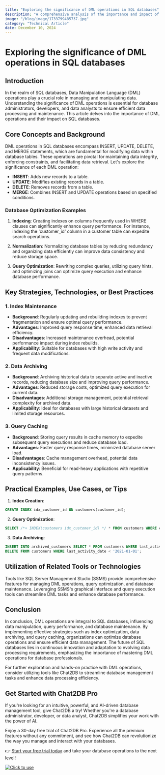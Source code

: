 ```yaml
---
title: "Exploring the significance of DML operations in SQL databases"
description: "A comprehensive analysis of the importance and impact of Data Manipulation Language (DML) operations in SQL databases."
image: "/blog/image/1733799485737.jpg"
category: "Technical Article"
date: December 10, 2024
---
```


# Exploring the significance of DML operations in SQL databases


<Authors date="December 10, 2024">
  <Author name="Rowan Hill" link="https://chat2db.ai" />
</Authors>

## Introduction

In the realm of SQL databases, Data Manipulation Language (DML) operations play a crucial role in managing and manipulating data. Understanding the significance of DML operations is essential for database administrators, developers, and data analysts to ensure efficient data processing and maintenance. This article delves into the importance of DML operations and their impact on SQL databases.

## Core Concepts and Background

DML operations in SQL databases encompass INSERT, UPDATE, DELETE, and MERGE statements, which are fundamental for modifying data within database tables. These operations are pivotal for maintaining data integrity, enforcing constraints, and facilitating data retrieval. Let's explore the significance of each DML operation:

- **INSERT**: Adds new records to a table.
- **UPDATE**: Modifies existing records in a table.
- **DELETE**: Removes records from a table.
- **MERGE**: Combines INSERT and UPDATE operations based on specified conditions.

### Database Optimization Examples

1. **Indexing**: Creating indexes on columns frequently used in WHERE clauses can significantly enhance query performance. For instance, indexing the 'customer_id' column in a customer table can expedite search operations.

2. **Normalization**: Normalizing database tables by reducing redundancy and organizing data efficiently can improve data consistency and reduce storage space.

3. **Query Optimization**: Rewriting complex queries, utilizing query hints, and optimizing joins can optimize query execution and enhance database performance.

## Key Strategies, Technologies, or Best Practices

### 1. Index Maintenance

- **Background**: Regularly updating and rebuilding indexes to prevent fragmentation and ensure optimal query performance.
- **Advantages**: Improved query response time, enhanced data retrieval efficiency.
- **Disadvantages**: Increased maintenance overhead, potential performance impact during index rebuilds.
- **Applicability**: Suitable for databases with high write activity and frequent data modifications.

### 2. Data Archiving

- **Background**: Archiving historical data to separate active and inactive records, reducing database size and improving query performance.
- **Advantages**: Reduced storage costs, optimized query execution for current data.
- **Disadvantages**: Additional storage management, potential retrieval complexity for archived data.
- **Applicability**: Ideal for databases with large historical datasets and limited storage resources.

### 3. Query Caching

- **Background**: Storing query results in cache memory to expedite subsequent query executions and reduce database load.
- **Advantages**: Faster query response times, minimized database server load.
- **Disadvantages**: Cache management overhead, potential data inconsistency issues.
- **Applicability**: Beneficial for read-heavy applications with repetitive query patterns.

## Practical Examples, Use Cases, or Tips

1. **Index Creation**:

```sql
CREATE INDEX idx_customer_id ON customers(customer_id);
```

2. **Query Optimization**:

```sql
SELECT /*+ INDEX(customers idx_customer_id) */ * FROM customers WHERE customer_id = 123;
```

3. **Data Archiving**:

```sql
INSERT INTO archived_customers SELECT * FROM customers WHERE last_activity_date < '2021-01-01';
DELETE FROM customers WHERE last_activity_date < '2021-01-01';
```

## Utilization of Related Tools or Technologies

Tools like SQL Server Management Studio (SSMS) provide comprehensive features for managing DML operations, query optimization, and database maintenance. Leveraging SSMS's graphical interface and query execution tools can streamline DML tasks and enhance database performance.

## Conclusion

In conclusion, DML operations are integral to SQL databases, influencing data manipulation, query performance, and database maintenance. By implementing effective strategies such as index optimization, data archiving, and query caching, organizations can optimize database operations and ensure efficient data management. The future of SQL databases lies in continuous innovation and adaptation to evolving data processing requirements, emphasizing the importance of mastering DML operations for database professionals.

For further exploration and hands-on practice with DML operations, consider utilizing tools like Chat2DB to streamline database management tasks and enhance data processing efficiency.

## Get Started with Chat2DB Pro

If you're looking for an intuitive, powerful, and AI-driven database management tool, give Chat2DB a try! Whether you're a database administrator, developer, or data analyst, Chat2DB simplifies your work with the power of AI.

Enjoy a 30-day free trial of Chat2DB Pro. Experience all the premium features without any commitment, and see how Chat2DB can revolutionize the way you manage and interact with your databases.

👉 [Start your free trial today](https://chat2db.ai/pricing) and take your database operations to the next level!


[![Click to use](/image/blog/bg/chat2db.jpg)](https://chat2db.ai/)
